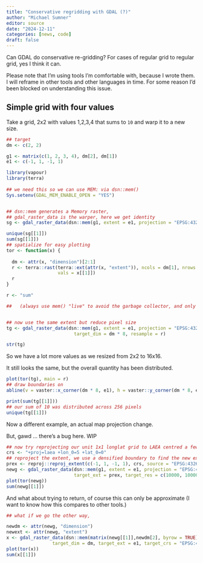 ```yaml
---
title: "Conservative regridding with GDAL (?)"
author: "Michael Sumner"
editor: source
date: "2024-12-11"
categories: [news, code]
draft: false
---
```


Can GDAL do conservative re-gridding?   For cases of regular grid to regular grid, yes I think it can. 

Please note that I'm using tools I'm comfortable with, because I wrote them. I will reframe in other tools
and other languages in time. For some reason I'd been blocked on understanding this issue. 


## Simple grid with four values

Take a grid, 2x2 with values 1,2,3,4 that sums to `10` and warp it to a new size. 

```r

## target
dm <- c(2, 2)

g1 <- matrix(c(1, 2, 3, 4), dm[2], dm[1])
e1 <- c(-1, 1, -1, 1)

library(vapour)
library(terra)
  
## we need this so we can use MEM: via dsn::mem()
Sys.setenv(GDAL_MEM_ENABLE_OPEN = "YES")


## dsn::mem generates a Memory raster, 
## gdal_raster_data is the warper, here we get identity
sg <- gdal_raster_data(dsn::mem(g1, extent = e1, projection = "EPSG:4326"))

unique(sg[[1]])
sum(sg[[1]])
## spatialize for easy plotting
tor <- function(x) {
 
  dm <- attr(x, "dimension")[2:1]
  r <- terra::rast(terra::ext(attr(x, "extent")), ncols = dm[1], nrows = dm[2], crs = attr(x, "projection"), 
                   vals = x[[1]])
  r
}

r <- "sum"

##   (always use mem() "live" to avoid the garbage collector, and only for Float64 I'm afraid)


## now use the same extent but reduce pixel size
tg <- gdal_raster_data(dsn::mem(g1, extent = e1, projection = "EPSG:4326"), target_ext = e1,
                         target_dim = dm * 8, resample = r)

str(tg)
```

So we have a lot more values as we resized from 2x2 to 16x16. 

It still looks the same, but the overall quantity has been distributed. 

```r
plot(tor(tg), main = r)
## draw boundaries on
abline(v = vaster::x_corner(dm * 8, e1), h = vaster::y_corner(dm * 8, e1))

print(sum(tg[[1]]))
## our sum of 10 was distributed across 256 pixels
unique(tg[[1]])

```

Now a different example, an actual map projection change. 

But, gawd ... there's a bug here. WIP

```r
## now try reprojecting our unit 1x1 longlat grid to LAEA centred a few degrees east and north
crs <- "+proj=laea +lon_0=5 +lat_0=0"
## reproject the extent, we use a densified boundary to find the new extent
prex <- reproj::reproj_extent(c(-1, 1, -1, 1), crs, source = "EPSG:4326")
newg <- gdal_raster_data(dsn::mem(g1, extent = e1, projection = "EPSG:4326"), 
                         target_ext = prex, target_res = c(10000, 10000), target_crs = crs, resample = "sum", options = "-tap")
plot(tor(newg))
sum(newg[[1]])


```


And what about trying to return, of course this can only be approximate (I want to know how this compares to other tools.)

```r

## what if we go the other way, 

newdm <- attr(newg, "dimension")
newext <- attr(newg, "extent")
x <- gdal_raster_data(dsn::mem(matrix(newg[[1]],newdm[2], byrow = TRUE),  extent = newext, projection = crs), 
                 target_dim = dm, target_ext = e1, target_crs = "EPSG:4326", resample = "sum")
plot(tor(x))
sum(x[[1]])

```
